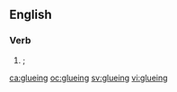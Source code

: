 ==English==

===Verb===
{{head|en|present participle}}

# {{present participle of|glue|lang=en|nodot=1}}; {{alternative spelling of|gluing|lang=en|nocap=1}}

[[ca:glueing]]
[[oc:glueing]]
[[sv:glueing]]
[[vi:glueing]]